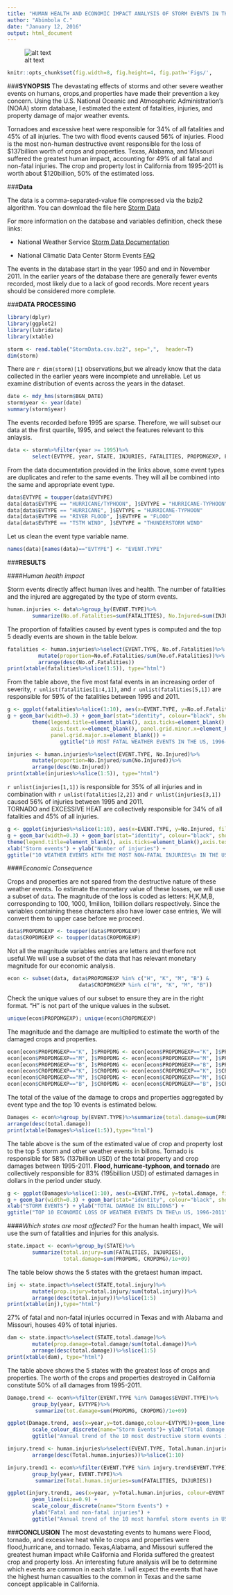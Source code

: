 ```yaml
---
title: "HUMAN HEALTH AND ECONOMIC IMPACT ANALYSIS OF STORM EVENTS IN THE US"
author: "Abimbola C."
date: "January 12, 2016"
output: html_document
---
```


![alt text](img.jpg)

```r
knitr::opts_chunk$set(fig.width=8, fig.height=4, fig.path='Figs/',                              warning=FALSE, message=FALSE, comment="")
```

###**SYNOPSIS**
The devastating effects of storms and other severe weather events on humans, crops,and properties have made their prevention  a key concern.
Using the U.S. National Oceanic and Atmospheric Administration's (NOAA) storm database, I estimated the extent of fatalities, injuries, and property damage of major weather events.

Tornadoes and excessive heat were responsible for 34% of all fatalities and 45% of all injuries. The two with flood events caused 56% of injuries. Flood is the most non-human destructive event responsible for the loss of $137billion worth of crops and properties. Texas, Alabama, and MIssouri suffered the greatest human impact, accounting for 49% of all fatal and non-fatal injuries. The crop and property lost in California from 1995-2011 is worth about $120billion, 50% of the estimated loss.


###**Data**

The data is a comma-separated-value file compressed via the bzip2 algorithm. You can download the file here [Storm Data](https://d396qusza40orc.cloudfront.net/repdata%2Fdata%2FStormData.csv.bz2)

For more information on the database and variables definition, check these links:

* National Weather Service [Storm Data Documentation](https://d396qusza40orc.cloudfront.net/repdata%2Fpeer2_doc%2Fpd01016005curr.pdf)

* National Climatic Data Center Storm Events [FAQ](https://d396qusza40orc.cloudfront.net/repdata%2Fpeer2_doc%2FNCDC%20Storm%20Events-FAQ%20Page.pdf)

The events in the database start in the year 1950 and end in November 2011. In the earlier years of the database there are generally fewer events recorded, most likely due to a lack of good records. More recent years should be considered more complete.

###**DATA PROCESSING**

```r
library(dplyr)
library(ggplot2)
library(lubridate)
library(xtable)
```

```r
storm <- read.table("StormData.csv.bz2", sep=",",  header=T)
dim(storm)
```
There are `r dim(storm)[1]` observations,but we already know that the data collected in the earlier years were incomplete and unreliable. Let us examine distribution of events across the years in the dataset.
```r
date <- mdy_hms(storm$BGN_DATE)
storm$year <- year(date)
summary(storm$year)
```
The events recorded before 1995 are sparse. Therefore, we will subset our data at the first quartile, 1995, and select the features relevant to this anlaysis.
```r
data <- storm%>%filter(year >= 1995)%>%
        select(EVTYPE, year, STATE, INJURIES, FATALITIES, PROPDMGEXP, PROPDMG,                         CROPDMGEXP, CROPDMG)
```
From the data documentation provided in the links above, some event types are duplicates and refer to the same events. They will all be combined into the same and appropriate event type.
```r
data$EVTYPE = toupper(data$EVTYPE)
data[data$EVTYPE == "HURRICANE/TYPHOON", ]$EVTYPE = "HURRICANE-TYPHOON"
data[data$EVTYPE == "HURRICANE", ]$EVTYPE = "HURRICANE-TYPHOON"
data[data$EVTYPE == "RIVER FLOOD", ]$EVTYPE = "FLOOD"
data[data$EVTYPE == "TSTM WIND", ]$EVTYPE = "THUNDERSTORM WIND"
```
Let us clean the event type variable name.
```r
names(data)[names(data)=="EVTYPE"] <- "EVENT.TYPE"
```

###**RESULTS**

####*Human health impact*

Storm events directly affect human lives and health. The number of fatalities and the injured are aggregated by the type of storm events.

```r
human.injuries <- data%>%group_by(EVENT.TYPE)%>%
        summarize(No.of.Fatalities=sum(FATALITIES), No.Injured=sum(INJURIES))
```

The proportion of fatalities caused by event types is computed and the top 5 deadly events are shown in the table below.

```r
fatalities <- human.injuries%>%select(EVENT.TYPE, No.of.Fatalities)%>%
          mutate(proportion=No.of.Fatalities/sum(No.of.Fatalities))%>%
          arrange(desc(No.of.Fatalities))
print(xtable(fatalities%>%slice(1:5)), type="html")
```

From the table above, the five most fatal events in an increasing order of severity, `r unlist(fatalities[1:4,1])`, and `r unlist(fatalities[5,1])` are responsible for 59% of the fatalities between 1995 and 2011.

```r
g <- ggplot(fatalities%>%slice(1:10), aes(x=EVENT.TYPE, y=No.of.Fatalities, fill=EVENT.TYPE))
g + geom_bar(width=0.3) + geom_bar(stat="identity", colour="black", show_guide=FALSE) +
        theme(legend.title=element_blank(), axis.ticks=element_blank(),
              axis.text.x=element_blank(), panel.grid.minor.x=element_blank(),
              panel.grid.major.x=element_blank()) +
                 ggtitle("10 MOST FATAL WEATHER EVENTS IN THE US, 1996-2011") 
```

```r
injuries <- human.injuries%>%select(EVENT.TYPE, No.Injured)%>%
        mutate(proportion=No.Injured/sum(No.Injured))%>%
        arrange(desc(No.Injured))
print(xtable(injuries%>%slice(1:5)), type="html")
```

`r unlist(injuries[1,1])` is responsible for 35% of all injuries and in combination with `r unlist(fatalities[2,2])` and `r unlist(injuries[3,1])` caused 56% of injuries between 1995 and 2011.  
TORNADO and EXCESSIVE HEAT are collectively responsible for 34% of all fatalities and 45% of all injuries.

```r
g <- ggplot(injuries%>%slice(1:10), aes(x=EVENT.TYPE, y=No.Injured, fill=EVENT.TYPE))
g + geom_bar(width=0.3) + geom_bar(stat="identity", colour="black", show_guide=FALSE) +
theme(legend.title=element_blank(), axis.ticks=element_blank(),axis.text.x=element_blank(), panel.grid.minor.x=element_blank(), panel.grid.major.x=element_blank()) + 
xlab("Storm events") + ylab("Number of injuries") + 
ggtitle("10 WEATHER EVENTS WITH THE MOST NON-FATAL INJURIES\n IN THE US,1996-2011") 
```

####*Economic Consequence*

Crops and properties are not spared from the destructive nature of these weather events. To estimate the monetary value of these losses, we will use a subset of `data`. The magnitude of the loss is coded as letters: H,K,M,B, corresponding to 100, 1000, 1million, 1billion dollars respectively. Since the variables containing these characters also have lower case entries, We will convert them to upper case before we proceed.

```r
data$PROPDMGEXP <- toupper(data$PROPDMGEXP)
data$CROPDMGEXP <- toupper(data$CROPDMGEXP)
```

Not all the magnitude variables entries are letters and therfore not useful.We will use a subset of the data that has relevant monetary magnitude for our economic analysis.

```r
econ <- subset(data, data$PROPDMGEXP %in% c("H", "K", "M", "B") & 
                       data$CROPDMGEXP %in% c("H", "K", "M", "B"))
```

Check the unique values of our subset to ensure they are in the right format. "H" is not part of the unique values in the subset. 

```r
unique(econ$PROPDMGEXP); unique(econ$CROPDMGEXP)
```

The magnitude and the damage are multiplied to estimate the worth of the damaged crops and properties. 

```r
econ[econ$PROPDMGEXP=="K", ]$PROPDMG <- econ[econ$PROPDMGEXP=="K", ]$PROPDMG * 1000
econ[econ$PROPDMGEXP=="M", ]$PROPDMG <- econ[econ$PROPDMGEXP=="M", ]$PROPDMG * 1e+06
econ[econ$PROPDMGEXP=="B", ]$PROPDMG <- econ[econ$PROPDMGEXP=="B", ]$PROPDMG * 1e+09
econ[econ$CROPDMGEXP=="K", ]$CROPDMG <- econ[econ$CROPDMGEXP=="K", ]$CROPDMG * 1000
econ[econ$CROPDMGEXP=="M", ]$CROPDMG <- econ[econ$CROPDMGEXP=="M", ]$CROPDMG * 1e+06
econ[econ$CROPDMGEXP=="B", ]$CROPDMG <- econ[econ$CROPDMGEXP=="B", ]$CROPDMG * 1e+09
``` 

The total of the value of the damage to crops and properties aggregated by event type and the top 10 events is estimated below. 

```r
Damages <- econ%>%group_by(EVENT.TYPE)%>%summarize(total.damage=sum(PROPDMG, CROPDMG)/1e+09)%>% mutate(prop.damage=total.damage/sum(total.damage))%>%
arrange(desc(total.damage))
print(xtable(Damages%>%slice(1:5)),type="html")
```

The table above is the sum of the estimated value of crop and property lost to the top 5 storm and other weather events in billons. Tornado is responsible for 58% (137billion USD) of the total property and crop damages between 1995-2011. **Flood, hurricane-typhoon, and tornado** are collectively responsible for 83% (195billion USD) of estimated damages in dollars in the period under study.

```r
g <- ggplot(Damages%>%slice(1:10), aes(x=EVENT.TYPE, y=total.damage, fill=EVENT.TYPE))
g + geom_bar(width=0.3) + geom_bar(stat="identity", colour="black", show_guide=FALSE) + theme(legend.title=element_blank(), axis.ticks=element_blank(), axis.text.x=element_blank(), panel.grid.minor.x=element_blank(), panel.grid.major.x=element_blank()) +
xlab("STORM EVENTS") + ylab("TOTAL DAMAGE IN BILLIONS") +
ggtitle("TOP 10 ECONOMIC LOSS OF WEATHER EVENTS IN THE\n US, 1996-2011") 
```

####*Which states are most affected?*
For the human health impact, We will use the sum of fatalities and injuries for this analysis.
```r
state.impact <- econ%>%group_by(STATE)%>%
        summarize(total.injury=sum(FATALITIES, INJURIES),
                  total.damage=sum(PROPDMG, CROPDMG)/1e+09)
```
The table below shows the 5 states with the gretaest human impact.
```r
inj <- state.impact%>%select(STATE,total.injury)%>%
        mutate(prop.injury=total.injury/sum(total.injury))%>%
        arrange(desc(total.injury))%>%slice(1:5)
print(xtable(inj),type="html")
```

27% of fatal and non-fatal injuries occurred in Texas and with Alabama and Missouri, houses 49% of total injuries. 

```r
dam <- state.impact%>%select(STATE,total.damage)%>%
        mutate(prop.damage=total.damage/sum(total.damage))%>%
        arrange(desc(total.damage))%>%slice(1:5)
print(xtable(dam), type="html")
```
The table above shows the 5 states with the greatest loss of crops and properties. The worth of the crops and properties destroyed in California constitute 50% of all damages from 1995-2011.
```r
Damage.trend <- econ%>%filter(EVENT.TYPE %in% Damages$EVENT.TYPE)%>%
        group_by(year, EVTYPE)%>%
         summarize(tot.damage=sum(PROPDMG, CROPDMG)/1e+09)
```

```r
ggplot(Damage.trend, aes(x=year,y=tot.damage,colour=EVTYPE))+geom_line(size=0.9) +
        scale_colour_discrete(name="Storm Events")+ ylab("Total damage in Billions") +
        ggtitle("Annual trend of the 10 most destructive storm events in US, 1996-2011")
```

```r
injury.trend <- human.injuries%>%select(EVENT.TYPE, Total.human.injuries)%>%
        arrange(desc(Total.human.injuries))%>%slice(1:10)
```

```r
injury.trend1 <- econ%>%filter(EVENT.TYPE %in% injury.trend$EVENT.TYPE)%>%
        group_by(year, EVENT.TYPE)%>%
         summarize(Total.human.injuries=sum(FATALITIES, INJURIES))
```

```r
ggplot(injury.trend1, aes(x=year, y=Total.human.injuries, colour=EVENT.TYPE))+
        geom_line(size=0.9) +
        scale_colour_discrete(name="Storm Events") + 
        ylab("Fatal and non-fatal injuries") +
        ggtitle("Annual trend of the 10 most harmful storm events in US, 1996-2011")

```
###**CONCLUSION**
The most devastating events to humans were Flood, tornado, and excessive heat while to crops and properties were flood,hurricane, and tornado. Texas,Alabama, and Missouri suffered the greatest human impact while California and Florida suffered the greatest crop and property loss. An interesting future analysis will be to determine which events are common in each state. I will expect the events that have the highest human casualties to the common in Texas and the same concept applicable in California.
